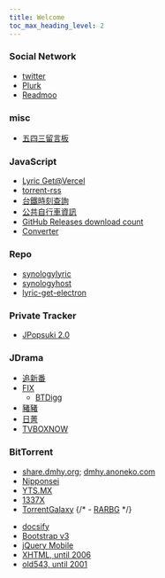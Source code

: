 ```yaml
---
title: Welcome
toc_max_heading_level: 2
---
```



<Tabs className="unique-tabs">
<TabItem value="home" label="Home">

### Social Network

- [twitter](https://twitter.com/franklai_tw)
- [Plurk](https://www.plurk.com/fujirou)
- [Readmoo](https://share.readmoo.com/mooer/be7588k6a/bookshelf/franklai/total)

### misc

- [五四三留言板](https://www.csie.ntu.edu.tw/~b91072/php/gb/)

</TabItem>
<TabItem value="tool" label="Tool">

### JavaScript

- [Lyric Get@Vercel](https://franks543-lyric-get.vercel.app/)
- [torrent-rss](https://franklai.github.io/torrent-rss/)
- [台鐵時刻查詢](https://franklai.github.io/playground/railway/)
- [公共自行車資訊](https://franklai.github.io/playground/bike/)
- [GitHub Releases download count](https://franklai.github.io/github-release-download-count/)
- [Converter](https://franklai.github.io/franks543/xhtml/js/U2B_oneLine.htm)

### Repo

- [synologylyric](https://github.com/franklai/synologylyric/releases)
- [synologyhost](https://github.com/franklai/synologyhost/releases)
- [lyric-get-electron](https://github.com/franklai/lyric-get-electron)

</TabItem>
<TabItem value="ura" label="うら" default>

### Private Tracker

- [JPopsuki 2.0](https://jpopsuki.eu/)

### JDrama

- [追新番](http://www.fanxinzhui.com/list?channel=tv)
- [FIX](http://www.zimuxia.cn/%E6%88%91%E4%BB%AC%E7%9A%84%E4%BD%9C%E5%93%81?cat=fix%E6%97%A5%E8%AF%AD%E7%A4%BE)
  - [BTDigg](https://btdig.com/search?order=2&q=FIX字幕侠)
- [豬豬](http://www.zzrbl.com/wordpress/?cat=11)
- [日菁](http://www.mytvbt.net/forumdisplay.php?fid=6)
- [TVBOXNOW](http://www.tvboxnow.com/forum-10-1.html)

### BitTorrent

- [share.dmhy.org](https://share.dmhy.org/); [dmhy.anoneko.com](https://dmhy.anoneko.com/)
- [Nipponsei](https://nipponsei.minglong.org/tracker/)
- [YTS.MX](https://yts.mx/)
- [1337X](https://1337x.to/)
- [TorrentGalaxy](https://torrentgalaxy.to/)
{/* - [RARBG](https://rarbg.to/torrents.php) */}


</TabItem>
<TabItem value="archived" label="歷年首頁">

- [docsify](https://franklai.github.io/franks543/docsify)
- [Bootstrap v3](https://franklai.github.io/franks543/bootstrap)
- [jQuery Mobile](https://franklai.github.io/franks543/jquery)
- [XHTML, until 2006](https://franklai.github.io/franks543/xhtml)
- [old543, until 2001](https://franklai.github.io/franks543/old543)

</TabItem>

</Tabs>
